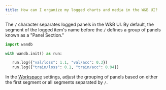 ```yaml
---
title: How can I organize my logged charts and media in the W&B UI?
---
```


The `/` character separates logged panels in the W&B UI. By default, the segment of the logged item's name before the `/` defines a group of panels known as a "Panel Section."

```python
import wandb

with wandb.init() as run:

   run.log({"val/loss": 1.1, "val/acc": 0.3})
   run.log({"train/loss": 0.1, "train/acc": 0.94})
```

In the [Workspace](/guides/models/track/project-page#workspace-tab) settings, adjust the grouping of panels based on either the first segment or all segments separated by `/`.
